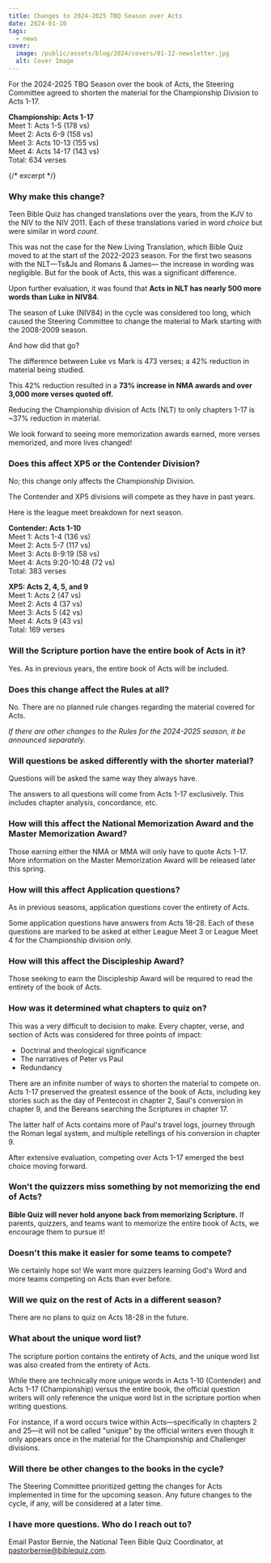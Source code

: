 ```yaml
---
title: Changes to 2024-2025 TBQ Season over Acts
date: 2024-01-10
tags:
  - news
cover:
  image: /public/assets/blog/2024/covers/01-12-newsletter.jpg
  alt: Cover Image
---
```


For the 2024-2025 TBQ Season over the book of Acts, the Steering Committee agreed to shorten the material for the Championship Division to Acts 1-17.

**Championship: Acts 1-17**  
Meet 1: Acts 1-5 (178 vs)  
Meet 2: Acts 6-9 (158 vs)  
Meet 3: Acts 10-13 (155 vs)  
Meet 4: Acts 14-17 (143 vs)  
Total: 634 verses

{/* excerpt */}

### Why make this change?

Teen Bible Quiz has changed translations over the years, from the KJV to the NIV to the NIV 2011. Each of these translations varied in word _choice_ but were similar in word _count_.

This was not the case for the New Living Translation, which Bible Quiz moved to at the start of the 2022-2023 season. For the first two seasons with the NLT—Ts&Js and Romans & James— the increase in wording was negligible. But for the book of Acts, this was a significant difference.

Upon further evaluation, it was found that **Acts in NLT has nearly 500 more words than Luke in NIV84**.

The season of Luke (NIV84) in the cycle was considered too long, which caused the Steering Committee to change the material to Mark starting with the 2008-2009 season.

And how did that go?

The difference between Luke vs Mark is 473 verses; a 42% reduction in material being studied.

This 42% reduction resulted in a **73% increase in NMA awards and over 3,000 more verses quoted off.**

Reducing the Championship division of Acts (NLT) to only chapters 1-17 is ~37% reduction in material.

We look forward to seeing more memorization awards earned, more verses memorized, and more lives changed!

### Does this affect XP5 or the Contender Division?

No; this change only affects the Championship Division.

The Contender and XP5 divisions will compete as they have in past years.

Here is the league meet breakdown for next season.

**Contender: Acts 1-10**  
Meet 1: Acts 1-4 (136 vs)  
Meet 2: Acts 5-7 (117 vs)  
Meet 3: Acts 8-9:19 (58 vs)  
Meet 4: Acts 9:20-10:48 (72 vs)  
Total: 383 verses

**XP5: Acts 2, 4, 5, and 9**  
Meet 1: Acts 2 (47 vs)  
Meet 2: Acts 4 (37 vs)  
Meet 3: Acts 5 (42 vs)  
Meet 4: Acts 9 (43 vs)  
Total: 169 verses

### Will the Scripture portion have the entire book of Acts in it?

Yes. As in previous years, the entire book of Acts will be included.

### Does this change affect the Rules at all?

No. There are no planned rule changes regarding the material covered for Acts.

_If there are other changes to the Rules for the 2024-2025 season, it be announced separately._

### Will questions be asked differently with the shorter material?

Questions will be asked the same way they always have.

The answers to all questions will come from Acts 1-17 exclusively. This includes chapter analysis, concordance, etc.

### How will this affect the National Memorization Award and the Master Memorization Award?

Those earning either the NMA or MMA will only have to quote Acts 1-17. More information on the Master Memorization Award will be released later this spring.

### How will this affect Application questions?

As in previous seasons, application questions cover the entirety of Acts.

Some application questions have answers from Acts 18-28. Each of these questions are marked to be asked at either League Meet 3 or League Meet 4 for the Championship division only.

### How will this affect the Discipleship Award?

Those seeking to earn the Discipleship Award will be required to read the entirety of the book of Acts.

### How was it determined what chapters to quiz on?

This was a very difficult to decision to make. Every chapter, verse, and section of Acts was considered for three points of impact:

-   Doctrinal and theological significance
-   The narratives of Peter vs Paul
-   Redundancy

There are an infinite number of ways to shorten the material to compete on. Acts 1-17 preserved the greatest essence of the book of Acts, including key stories such as the day of Pentecost in chapter 2, Saul's conversion in chapter 9, and the Bereans searching the Scriptures in chapter 17.

The latter half of Acts contains more of Paul's travel logs, journey through the Roman legal system, and multiple retellings of his conversion in chapter 9.

After extensive evaluation, competing over Acts 1-17 emerged the best choice moving forward.

### Won't the quizzers miss something by not memorizing the end of Acts?

**Bible Quiz will never hold anyone back from memorizing Scripture.** If parents, quizzers, and teams want to memorize the entire book of Acts, we encourage them to pursue it!

### Doesn't this make it easier for some teams to compete?

We certainly hope so! We want more quizzers learning God's Word and more teams competing on Acts than ever before.

### Will we quiz on the rest of Acts in a different season?

There are no plans to quiz on Acts 18-28 in the future.

### What about the unique word list?

The scripture portion contains the entirety of Acts, and the unique word list was also created from the entirety of Acts.

While there are technically more unique words in Acts 1-10 (Contender) and Acts 1-17 (Championship) versus the entire book, the official question writers will only reference the unique word list in the scripture portion when writing questions.

For instance, if a word occurs twice within Acts—specifically in chapters 2 and 25—it will not be called "unique" by the official writers even though it only appears once in the material for the Championship and Challenger divisions.

### Will there be other changes to the books in the cycle?

The Steering Committee prioritized getting the changes for Acts implemented in time for the upcoming season. Any future changes to the cycle, if any, will be considered at a later time.

### I have more questions. Who do I reach out to?

Email Pastor Bernie, the National Teen Bible Quiz Coordinator, at [pastorbernie@biblequiz.com](pastorbernie@biblequiz.com).
